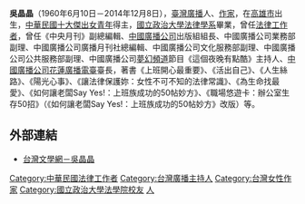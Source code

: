 '''吳晶晶'''（1960年6月10日－2014年12月8日），[[臺灣|臺灣]][[廣播|廣播]]人、[[作家|作家]]，在[[高雄市|高雄市]]出生，[[中華民國十大傑出女青年|中華民國十大傑出女青年]]得主，[[國立政治大學法律學系|國立政治大學法律學系]]畢業，曾任[[法律工作者|法律工作者]]，曾任《中央月刊》副總編輯、[[中國廣播公司|中國廣播公司]]出版組組長、中國廣播公司業務部副理、中國廣播公司廣播月刊社總編輯、中國廣播公司文化服務部副理、中國廣播公司公共服務部副理、中國廣播公司[[中廣夢幻頻道|夢幻頻道]]節目《這個夜晚有點酷》主持人、[[中廣花蓮台|中國廣播公司花蓮廣播電臺]]臺長，著書《上班開心最重要》、《活出自己》、《人生絲路》、《陽光心事》、《讓法律保護妳：女性不可不知的法律常識》、《為生命找最愛》、《如何讓老闆Say Yes!：上班族成功的50帖妙方》、《職場悠遊卡：辦公室生存50招》（《如何讓老闆Say Yes!：上班族成功的50帖妙方》改版）等。

==外部連結==
*[http://tln.nmtl.gov.tw/ch/m2/nmtl_w1_m2_c_2.aspx?person_number=G05041 台灣文學網－吳晶晶]{{Wayback|url=http://tln.nmtl.gov.tw/ch/m2/nmtl_w1_m2_c_2.aspx?person_number=G05041 |date=20160928005602 }}

{{DEFAULTSORT:Wu吳}}
[[Category:中華民國法律工作者|Category:中華民國法律工作者]]
[[Category:台灣廣播主持人|Category:台灣廣播主持人]]
[[Category:台灣女性作家|Category:台灣女性作家]]
[[Category:國立政治大學法學院校友|Category:國立政治大學法學院校友]]
[[Category:中國廣播公司|人]]